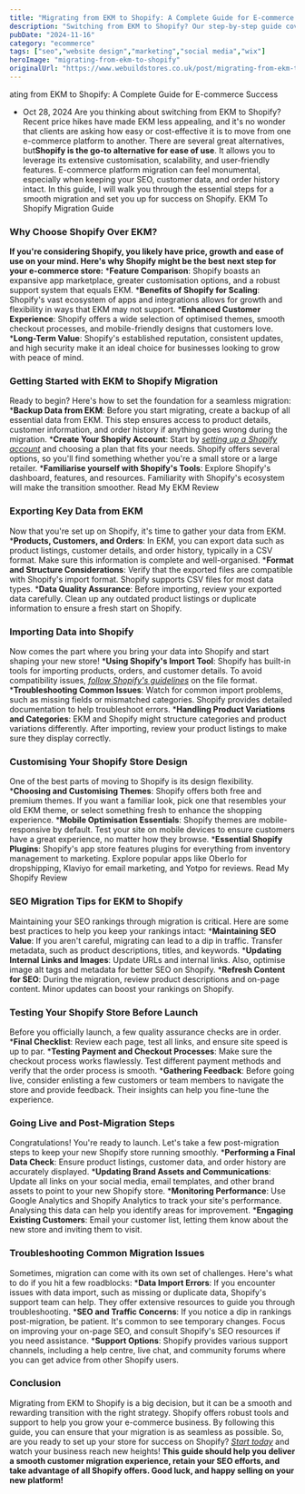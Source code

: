 ```yaml
---
title: "Migrating from EKM to Shopify: A Complete Guide for E-commerce Success in 2025"
description: "Switching from EKM to Shopify? Our step-by-step guide covers everything you need to know for a smooth migration, from data transfer to SEO tips."
pubDate: "2024-11-16"
category: "ecommerce"
tags: ["seo","website design","marketing","social media","wix"]
heroImage: "migrating-from-ekm-to-shopify"
originalUrl: "https://www.webuildstores.co.uk/post/migrating-from-ekm-to-shopify"
---
```




<BlogHeroImage src={heroImage} alt="Migrating from EKM to Shopify: A Complete Guide for E-commerce Success in 2025" />

ating from EKM to Shopify: A Complete Guide for E-commerce Success
 * Oct 28, 2024
Are you thinking about switching from EKM to Shopify? Recent price hikes have made EKM less appealing, and it's no wonder that clients are asking how easy or cost-effective it is to move from one e-commerce platform to another.
There are several great alternatives, but**Shopify is the go-to alternative for ease of use**. It allows you to leverage its extensive customisation, scalability, and user-friendly features.
E-commerce platform migration can feel monumental, especially when keeping your SEO, customer data, and order history intact. In this guide, I will walk you through the essential steps for a smooth migration and set you up for success on Shopify.
EKM To Shopify Migration Guide
### Why Choose Shopify Over EKM?

**If you're considering Shopify, you likely have price, growth and ease of use on your mind. Here's why Shopify might be the best next step for your e-commerce store:**
 ***Feature Comparison**: Shopify boasts an expansive app marketplace, greater customisation options, and a robust support system that equals EKM.
 ***Benefits of Shopify for Scaling**: Shopify's vast ecosystem of apps and integrations allows for growth and flexibility in ways that EKM may not support.
 ***Enhanced Customer Experience**: Shopify offers a wide selection of optimised themes, smooth checkout processes, and mobile-friendly designs that customers love.
 ***Long-Term Value**: Shopify's established reputation, consistent updates, and high security make it an ideal choice for businesses looking to grow with peace of mind.
### Getting Started with EKM to Shopify Migration
Ready to begin? Here's how to set the foundation for a seamless migration:
 ***Backup Data from EKM**: Before you start migrating, create a backup of all essential data from EKM. This step ensures access to product details, customer information, and order history if anything goes wrong during the migration.
 ***Create Your Shopify Account**: Start by [_setting up a Shopify account_](https://www.shopify.com/?ref=storebuilder-limited) and choosing a plan that fits your needs. Shopify offers several options, so you'll find something whether you're a small store or a large retailer.
 ***Familiarise yourself with Shopify's Tools**: Explore Shopify's dashboard, features, and resources. Familiarity with Shopify's ecosystem will make the transition smoother.
[](https://www.webuildstores.co.uk/ekm-review)
Read My EKM Review
### Exporting Key Data from EKM
Now that you're set up on Shopify, it's time to gather your data from EKM.
 ***Products, Customers, and Orders**: In EKM, you can export data such as product listings, customer details, and order history, typically in a CSV format. Make sure this information is complete and well-organised.
 ***Format and Structure Considerations**: Verify that the exported files are compatible with Shopify's import format. Shopify supports CSV files for most data types.
 ***Data Quality Assurance**: Before importing, review your exported data carefully. Clean up any outdated product listings or duplicate information to ensure a fresh start on Shopify.
### Importing Data into Shopify
Now comes the part where you bring your data into Shopify and start shaping your new store!
 ***Using Shopify's Import Tool**: Shopify has built-in tools for importing products, orders, and customer details. To avoid compatibility issues, [_follow Shopify's guidelines_](https://help.shopify.com/en/manual/migrating-to-shopify) on the file format.
 ***Troubleshooting Common Issues**: Watch for common import problems, such as missing fields or mismatched categories. Shopify provides detailed documentation to help troubleshoot errors.
 ***Handling Product Variations and Categories**: EKM and Shopify might structure categories and product variations differently. After importing, review your product listings to make sure they display correctly.
### Customising Your Shopify Store Design
One of the best parts of moving to Shopify is its design flexibility.
 ***Choosing and Customising Themes**: Shopify offers both free and premium themes. If you want a familiar look, pick one that resembles your old EKM theme, or select something fresh to enhance the shopping experience.
 ***Mobile Optimisation Essentials**: Shopify themes are mobile-responsive by default. Test your site on mobile devices to ensure customers have a great experience, no matter how they browse.
 ***Essential Shopify Plugins**: Shopify's app store features plugins for everything from inventory management to marketing. Explore popular apps like Oberlo for dropshipping, Klaviyo for email marketing, and Yotpo for reviews.
[](https://www.webuildstores.co.uk/shopify-review)
Read My Shopify Review
### SEO Migration Tips for EKM to Shopify
Maintaining your SEO rankings through migration is critical. Here are some best practices to help you keep your rankings intact:
 ***Maintaining SEO Value**: If you aren't careful, migrating can lead to a dip in traffic. Transfer metadata, such as product descriptions, titles, and keywords.
 ***Updating Internal Links and Images**: Update URLs and internal links. Also, optimise image alt tags and metadata for better SEO on Shopify.
 ***Refresh Content for SEO**: During the migration, review product descriptions and on-page content. Minor updates can boost your rankings on Shopify.
### Testing Your Shopify Store Before Launch
Before you officially launch, a few quality assurance checks are in order.
 ***Final Checklist**: Review each page, test all links, and ensure site speed is up to par.
 ***Testing Payment and Checkout Processes**: Make sure the checkout process works flawlessly. Test different payment methods and verify that the order process is smooth.
 ***Gathering Feedback**: Before going live, consider enlisting a few customers or team members to navigate the store and provide feedback. Their insights can help you fine-tune the experience.
### Going Live and Post-Migration Steps
Congratulations! You're ready to launch. Let's take a few post-migration steps to keep your new Shopify store running smoothly.
 ***Performing a Final Data Check**: Ensure product listings, customer data, and order history are accurately displayed.
 ***Updating Brand Assets and Communications**: Update all links on your social media, email templates, and other brand assets to point to your new Shopify store.
 ***Monitoring Performance**: Use Google Analytics and Shopify Analytics to track your site's performance. Analysing this data can help you identify areas for improvement.
 ***Engaging Existing Customers**: Email your customer list, letting them know about the new store and inviting them to visit.
### Troubleshooting Common Migration Issues
Sometimes, migration can come with its own set of challenges. Here's what to do if you hit a few roadblocks:
 ***Data Import Errors**: If you encounter issues with data import, such as missing or duplicate data, Shopify's support team can help. They offer extensive resources to guide you through troubleshooting.
 ***SEO and Traffic Concerns**: If you notice a dip in rankings post-migration, be patient. It's common to see temporary changes. Focus on improving your on-page SEO, and consult Shopify's SEO resources if you need assistance.
 ***Support Options**: Shopify provides various support channels, including a help centre, live chat, and community forums where you can get advice from other Shopify users.
### Conclusion
Migrating from EKM to Shopify is a big decision, but it can be a smooth and rewarding transition with the right strategy.
Shopify offers robust tools and support to help you grow your e-commerce business. By following this guide, you can ensure that your migration is as seamless as possible. So, are you ready to set up your store for success on Shopify? [_Start today_](https://www.webuildstores.co.uk/contact) and watch your business reach new heights!
**This guide should help you deliver a smooth customer migration experience, retain your SEO efforts, and take advantage of all Shopify offers. Good luck, and happy selling on your new platform!**
